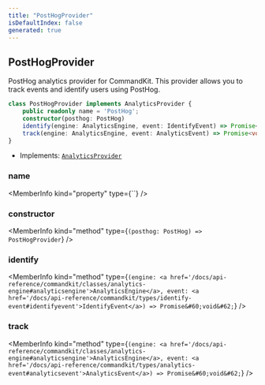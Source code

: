 ```yaml
---
title: "PostHogProvider"
isDefaultIndex: false
generated: true
---
```



<!-- This file was generated from the CommandKit source. Do not modify. Instead, re-run the "docgen" script -->


## PostHogProvider

<GenerationInfo sourceFile="packages/analytics/src/posthog/provider.ts" sourceLine="13" packageName="@commandkit/analytics" />

PostHog analytics provider for CommandKit.
This provider allows you to track events and identify users using PostHog.

```ts title="Signature"
class PostHogProvider implements AnalyticsProvider {
    public readonly name = 'PostHog';
    constructor(posthog: PostHog)
    identify(engine: AnalyticsEngine, event: IdentifyEvent) => Promise<void>;
    track(engine: AnalyticsEngine, event: AnalyticsEvent) => Promise<void>;
}
```
* Implements: <code><a href='/docs/api-reference/commandkit/interfaces/analytics-provider#analyticsprovider'>AnalyticsProvider</a></code>



<div className="members-wrapper">

### name

<MemberInfo kind="property" type={``}   />


### constructor

<MemberInfo kind="method" type={`(posthog: PostHog) => PostHogProvider`}   />


### identify

<MemberInfo kind="method" type={`(engine: <a href='/docs/api-reference/commandkit/classes/analytics-engine#analyticsengine'>AnalyticsEngine</a>, event: <a href='/docs/api-reference/commandkit/types/identify-event#identifyevent'>IdentifyEvent</a>) => Promise&#60;void&#62;`}   />


### track

<MemberInfo kind="method" type={`(engine: <a href='/docs/api-reference/commandkit/classes/analytics-engine#analyticsengine'>AnalyticsEngine</a>, event: <a href='/docs/api-reference/commandkit/types/analytics-event#analyticsevent'>AnalyticsEvent</a>) => Promise&#60;void&#62;`}   />




</div>
